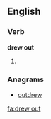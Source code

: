 ==English==

===Verb===
'''drew out'''

# {{simple past of|draw out}}

===Anagrams===
* [[outdrew#English|outdrew]]

[[fa:drew out]]